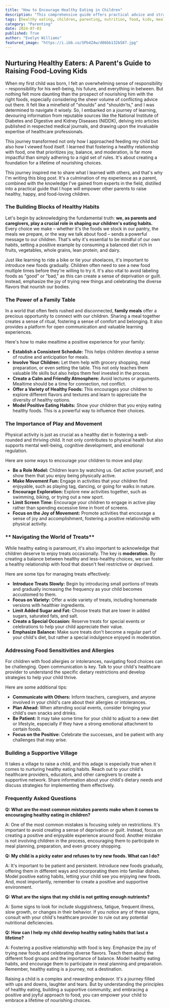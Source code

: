 ```yaml
---
title: "How to Encourage Healthy Eating in Children"
description: "This comprehensive guide offers practical advice and strategies for parents to nurture healthy eating habits in their children. It covers essential topics such as establishing positive mealtime routines, introducing new foods, managing treats, and addressing food sensitivities. Learn how to create a joyful and balanced approach to food that supports your child's growth and well-being."
tags: [healthy eating, children, parenting, nutrition, food, kids, mealtime, family, habits, child development, food allergies, picky eaters, healthy lifestyle]
category: "Parenting"
date: 2024-07-03
published: True
author: "Evelyn Williams"
featured_image: "https://i.ibb.co/SPb4Z4w/d86bb132b587.jpg"
---
```


##  Nurturing Healthy Eaters: A Parent's Guide to Raising Food-Loving Kids

When my first child was born, I felt an overwhelming sense of responsibility – responsibility for his well-being, his future, and everything in between.  But nothing felt more daunting than the prospect of nourishing him with the right foods, especially considering the sheer volume of conflicting advice out there.  It felt like a minefield of "shoulds" and "shouldn'ts," and I was determined to navigate it wisely.  So, I embarked on a journey of learning, devouring information from reputable sources like the National Institute of Diabetes and Digestive and Kidney Diseases (NIDDK), delving into articles published in respected medical journals, and drawing upon the invaluable expertise of healthcare professionals.  

This journey transformed not only how I approached feeding my child but also how I viewed food itself.  I learned that fostering a healthy relationship with food, one that prioritizes joy, balance, and moderation, is far more impactful than simply adhering to a rigid set of rules.  It's about creating a foundation for a lifetime of nourishing choices.

This journey inspired me to share what I learned with others, and that's why I'm writing this blog post.  It's a culmination of my experience as a parent, combined with the knowledge I've gained from experts in the field, distilled into a practical guide that I hope will empower other parents to raise healthy, happy, and food-loving children.

### **The Building Blocks of Healthy Habits**

Let's begin by acknowledging the fundamental truth:  **we, as parents and caregivers, play a crucial role in shaping our children's eating habits.**  Every choice we make – whether it's the foods we stock in our pantry, the meals we prepare, or the way we talk about food – sends a powerful message to our children.  That's why it's essential to be mindful of our own habits, setting a positive example by consuming a balanced diet rich in fruits, vegetables, whole grains, lean protein, and dairy.  

Just like learning to ride a bike or tie your shoelaces, it's important to introduce new foods gradually.  Children often need to see a new food multiple times before they're willing to try it.  It's also vital to avoid labeling foods as "good" or "bad," as this can create a sense of deprivation or guilt.  Instead, emphasize the joy of trying new things and celebrating the diverse flavors that nourish our bodies.

### **The Power of a Family Table**

In a world that often feels rushed and disconnected, **family meals** offer a precious opportunity to connect with our children.  Sharing a meal together creates a sense of ritual, fostering a sense of comfort and belonging.  It also provides a platform for open communication and valuable learning experiences. 

Here's how to make mealtime a positive experience for your family:

* **Establish a Consistent Schedule:**  This helps children develop a sense of routine and anticipation for meals.
* **Involve Your Children:**  Let them help with grocery shopping, meal preparation, or even setting the table.  This not only teaches them valuable life skills but also helps them feel invested in the process.
* **Create a Calm and Friendly Atmosphere:**  Avoid lectures or arguments.  Mealtime should be a time for connection, not conflict. 
* **Offer a Variety of Healthy Foods:**  This encourages your children to explore different flavors and textures and learn to appreciate the diversity of healthy options.
* **Model Positive Eating Habits:**  Show your children that you enjoy eating healthy foods.  This is a powerful way to influence their choices.

### **The Importance of Play and Movement**

Physical activity is just as crucial as a healthy diet in fostering a well-rounded and thriving child.  It not only contributes to physical health but also supports mental well-being, cognitive development, and emotional regulation.

Here are some ways to encourage your children to move and play:

* **Be a Role Model:**  Children learn by watching us.  Get active yourself, and show them that you enjoy being physically active.
* **Make Movement Fun:**  Engage in activities that your children find enjoyable, such as playing tag, dancing, or going for walks in nature.
* **Encourage Exploration:**  Explore new activities together, such as swimming, biking, or trying out a new sport.
* **Limit Screen Time:**  Encourage your children to engage in active play rather than spending excessive time in front of screens. 
* **Focus on the Joy of Movement:**  Promote activities that encourage a sense of joy and accomplishment, fostering a positive relationship with physical activity.

### ** Navigating the World of Treats**

While healthy eating is paramount, it's also important to acknowledge that children deserve to enjoy treats occasionally.  The key is **moderation.**  By creating a balance between healthy and less-healthy choices, we can foster a healthy relationship with food that doesn't feel restrictive or deprived.

Here are some tips for managing treats effectively:

* **Introduce Treats Slowly:**  Begin by introducing small portions of treats and gradually increasing the frequency as your child becomes accustomed to them.
* **Focus on Variety:**  Offer a wide variety of treats, including homemade versions with healthier ingredients.
* **Limit Added Sugar and Fat:**  Choose treats that are lower in added sugars, saturated fats, and salt.
* **Create a Special Occasion:**  Reserve treats for special events or celebrations to help your child appreciate their value. 
* **Emphasize Balance:**  Make sure treats don't become a regular part of your child's diet, but rather a special indulgence enjoyed in moderation.

### **Addressing Food Sensitivities and Allergies**

For children with food allergies or intolerances, navigating food choices can be challenging.  Open communication is key.  Talk to your child's healthcare provider to understand the specific dietary restrictions and develop strategies to help your child thrive.

Here are some additional tips:

* **Communicate with Others:**  Inform teachers, caregivers, and anyone involved in your child's care about their allergies or intolerances.
* **Plan Ahead:**  When attending social events, consider bringing your child's own snacks and drinks. 
* **Be Patient:**  It may take some time for your child to adjust to a new diet or lifestyle, especially if they have a strong emotional attachment to certain foods. 
* **Focus on the Positive:**  Celebrate the successes, and be patient with any challenges that may arise.

### **Building a Supportive Village**

It takes a village to raise a child, and this adage is especially true when it comes to nurturing healthy eating habits.  Reach out to your child's healthcare providers, educators, and other caregivers to create a supportive network.  Share information about your child's dietary needs and discuss strategies for implementing them effectively.

### **Frequently Asked Questions**

**Q: What are the most common mistakes parents make when it comes to encouraging healthy eating in children?**

A:  One of the most common mistakes is focusing solely on restrictions.  It's important to avoid creating a sense of deprivation or guilt.  Instead, focus on creating a positive and enjoyable experience around food.  Another mistake is not involving children in the process,  encouraging them to participate in meal planning, preparation, and even grocery shopping.

**Q: My child is a picky eater and refuses to try new foods.  What can I do?**

A:  It's important to be patient and persistent. Introduce new foods gradually, offering them in different ways and incorporating them into familiar dishes.   Model positive eating habits, letting your child see you enjoying new foods.  And, most importantly, remember to create a positive and supportive environment.

**Q: What are the signs that my child is not getting enough nutrients?**

A:  Some signs to look for include sluggishness, fatigue, frequent illness, slow growth, or changes in their behavior.  If you notice any of these signs, consult with your child's healthcare provider to rule out any potential nutritional deficiencies.

**Q: How can I help my child develop healthy eating habits that last a lifetime?**

A:  Fostering a positive relationship with food is key.  Emphasize the joy of trying new foods and celebrating diverse flavors.  Teach them about the different food groups and the importance of balance.  Model healthy eating habits,  and encourage them to participate in meal planning and preparation.  Remember, healthy eating is a journey, not a destination.

Raising a child is a complex and rewarding endeavor.  It's a journey filled with ups and downs, laughter and tears.  But by understanding the principles of healthy eating, building a supportive community, and embracing a positive and joyful approach to food, you can empower your child to embrace a lifetime of nourishing choices.